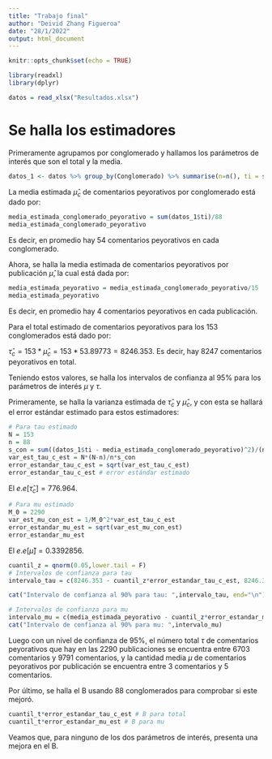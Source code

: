 ```yaml
---
title: "Trabajo final"
author: "Deivid Zhang Figueroa"
date: "28/1/2022"
output: html_document
---
```


```r
knitr::opts_chunk$set(echo = TRUE)
```


```r
library(readxl)
library(dplyr)
```


```r
datos = read_xlsx("Resultados.xlsx")
```

# Se halla los estimadores
Primeramente agrupamos por conglomerado y hallamos los parámetros de interés que son el total y la media.
```r
datos_1 <- datos %>% group_by(Conglomerado) %>% summarise(n=n(), ti = sum(Peyorativos), mui = sum(Peyorativos)/n())
```

La media estimada $\hat{\mu}_{c}$ de comentarios peyorativos por conglomerado está dado por:
```r
media_estimada_conglomerado_peyorativo = sum(datos_1$ti)/88
media_estimada_conglomerado_peyorativo
```
Es decir, en promedio hay 54 comentarios peyorativos en cada conglomerado.

Ahora, se halla la media estimada de comentarios peyorativos por publicación $\hat{\mu}$, la cual está dada por:
```r
media_estimada_peyorativo = media_estimada_conglomerado_peyorativo/15
media_estimada_peyorativo
```
Es decir, en promedio hay 4 comentarios peyorativos en cada publicación.

Para el total estimado de comentarios peyorativos para los 153 conglomerados está dado por:

$\hat{\tau}_{c} = 153*\hat{\mu}_{c} = 153*53.89773 = 8246.353$. Es decir, hay 8247 comentarios peyorativos en total.

Teniendo estos valores, se halla los intervalos de confianza al 95% para los parámetros de interés $\mu$ y $\tau$.

Primeramente, se halla la varianza estimada de $\hat{\tau}_c$ y $\hat{\mu}_c$, y con esta se hallará el error estándar estimado para estos estimadores:

```r
# Para tau estimado
N = 153
n = 88
s_con = sum((datos_1$ti - media_estimada_conglomerado_peyorativo)^2)/(n-1)
var_est_tau_c_est = N*(N-n)/n*s_con
error_estandar_tau_c_est = sqrt(var_est_tau_c_est)
error_estandar_tau_c_est # error estándar estimado
```

El $e.e[\hat{\tau}_c] = 776.964$.

```r
# Para mu estimado
M_0 = 2290
var_est_mu_con_est = 1/M_0^2*var_est_tau_c_est
error_estandar_mu_est = sqrt(var_est_mu_con_est)
error_estandar_mu_est
```

El $e.e[\hat{\mu}] = 0.3392856$.

```r
cuantil_z = qnorm(0.05,lower.tail = F)
# Intervalos de confianza para tau
intervalo_tau = c(8246.353 - cuantil_z*error_estandar_tau_c_est, 8246.353 + cuantil_z*error_estandar_tau_c_est)

cat("Intervalo de confianza al 90% para tau: ",intervalo_tau, end="\n")

# Intervalos de confianza para mu
intervalo_mu = c(media_estimada_peyorativo - cuantil_z*error_estandar_mu_est, media_estimada_peyorativo + cuantil_z*error_estandar_mu_est)
cat("Intervalo de confianza al 90% para mu: ",intervalo_mu)
```

Luego con un nivel de confianza de 95%, el número total $\tau$ de comentarios peyorativos que hay en las 2290 publicaciones se encuentra entre 6703 comentarios y 9791 comentarios, y la cantidad media $\mu$ de comentarios peyorativos por publicación se encuentra entre 3 comentarios y 5 comentarios.


Por último, se halla el B usando 88 conglomerados para comprobar si este mejoró.

```r
cuantil_t*error_estandar_tau_c_est # B para total
cuantil_t*error_estandar_mu_est # B para mu
```
Veamos que, para ninguno de los dos parámetros de interés, presenta una mejora en el B.
